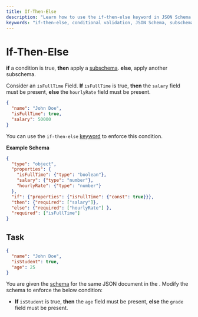 ```yaml
---
title: If-Then-Else
description: "Learn how to use the if-then-else keyword in JSON Schema to apply conditional validation based on the value of a property."
keywords: "if-then-else, conditional validation, JSON Schema, subschema, keyword"
---
```



# If-Then-Else


 **if** a condition is true, **then** apply a [subschema](https://json-schema.org/learn/glossary#subschema). **else**, apply another subschema.
  
Consider an `isFullTime` Field. **If** `isFullTime` is true, **then** the `salary` field must be present, **else** the `hourlyRate` field must be present.



```json highlightLineStart={3} highlightLineEnd={4}
{
  "name": "John Doe",
  "isFullTime": true,
  "salary": 50000
}
```
You can use the `if-then-else` [keyword](https://json-schema.org/learn/glossary#keyword) to enforce this condition.

**Example Schema**

```json highlightLineStart={8} highlightLineEnd={10}
{
  "type": "object",
  "properties": {
    "isFullTime": {"type": "boolean"},
    "salary": {"type": "number"},
    "hourlyRate": {"type": "number"}
  },
  "if": {"properties": {"isFullTime": {"const": true}}},
  "then": {"required": ["salary"]},
  "else": {"required": ["hourlyRate"] },
  "required": ["isFullTime"]
}
```

## Task


```json 
{
  "name": "John Doe",
  "isStudent": true,
  "age": 25
}
```

You are given the [schema](https://json-schema.org/learn/glossary#schema) for the same JSON document in the <SideEditorLink/>. Modify the schema to enforce the below condition:

- **If** `isStudent` is true, **then** the `age` field must be present, **else** the `grade` field must be present.

